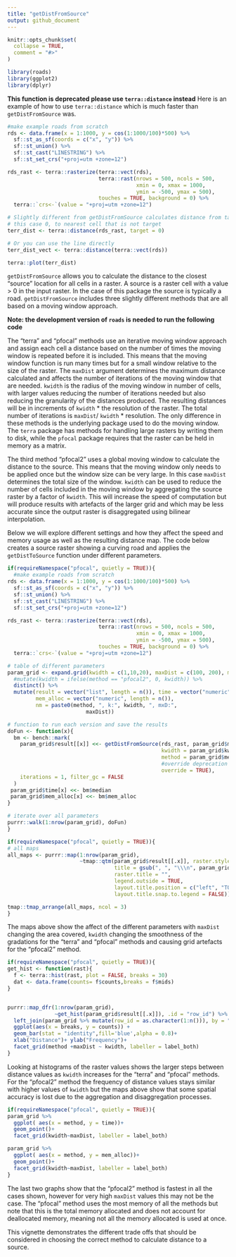 ```yaml
---
title: "getDistFromSource"
output: github_document
---
```


```r
knitr::opts_chunk$set(
  collapse = TRUE,
  comment = "#>"
)
```

```r
library(roads)
library(ggplot2)
library(dplyr)
```

**This function is deprecated please use `terra::distance` instead**
Here is an example of how to use `terra::distance` which is much faster than `getDistFromSource` was.
```r

#make example roads from scratch
rds <- data.frame(x = 1:1000, y = cos(1:1000/100)*500) %>% 
  sf::st_as_sf(coords = c("x", "y")) %>% 
  sf::st_union() %>% 
  sf::st_cast("LINESTRING") %>% 
  sf::st_set_crs("+proj=utm +zone=12")

rds_rast <- terra::rasterize(terra::vect(rds), 
                             terra::rast(nrows = 500, ncols = 500, 
                                         xmin = 0, xmax = 1000, 
                                         ymin = -500, ymax = 500),
                             touches = TRUE, background = 0) %>% 
  terra::`crs<-`(value = "+proj=utm +zone=12")

# Slightly different from getDistFromSource calculates distance from target, in
# this case 0, to nearest cell that is not target
terr_dist <- terra::distance(rds_rast, target = 0)

# Or you can use the line directly
terr_dist_vect <- terra::distance(terra::vect(rds))

terra::plot(terr_dist)

```



`getDistFromSource` allows you to calculate the distance to the closest "source" location for all cells in a raster. A source is a raster cell with a value \> 0 in the input raster. In the case of this package the source is typically a road. `getDistFromSource` includes three slightly different methods that are all based on a moving window approach.

**Note: the development version of `roads` is needed to run the following code**

The "terra" and "pfocal" methods use an iterative moving window approach and assign each cell a distance based on the number of times the moving window is repeated before it is included. This means that the moving window function is run many times but for a small window relative to the size of the raster. The `maxDist` argument determines the maximum distance calculated and affects the number of iterations of the moving window that are needed. `kwidth` is the radius of the moving window in number of cells, with larger values reducing the number of iterations needed but also reducing the granularity of the distances produced. The resulting distances will be in increments of `kwidth` \* the resolution of the raster. The total number of iterations is `maxDist`/ `kwidth` \* resolution. The only difference in these methods is the underlying package used to do the moving window. The `terra` package has methods for handling large rasters by writing them to disk, while the `pfocal` package requires that the raster can be held in memory as a matrix.

The third method "pfocal2" uses a global moving window to calculate the distance to the source. This means that the moving window only needs to be applied once but the window size can be very large. In this case `maxDist` determines the total size of the window. `kwidth` can be used to reduce the number of cells included in the moving window by aggregating the source raster by a factor of `kwidth`. This will increase the speed of computation but will produce results with artefacts of the larger grid and which may be less accurate since the output raster is disaggregated using bilinear interpolation.

Below we will explore different settings and how they affect the speed and memory usage as well as the resulting distance map. The code below creates a source raster showing a curving road and applies the `getDistToSource` function under different parameters.

```r
if(requireNamespace("pfocal", quietly = TRUE)){
  #make example roads from scratch
rds <- data.frame(x = 1:1000, y = cos(1:1000/100)*500) %>% 
  sf::st_as_sf(coords = c("x", "y")) %>% 
  sf::st_union() %>% 
  sf::st_cast("LINESTRING") %>% 
  sf::st_set_crs("+proj=utm +zone=12")

rds_rast <- terra::rasterize(terra::vect(rds), 
                             terra::rast(nrows = 500, ncols = 500, 
                                         xmin = 0, xmax = 1000, 
                                         ymin = -500, ymax = 500),
                             touches = TRUE, background = 0) %>% 
  terra::`crs<-`(value = "+proj=utm +zone=12")

# table of different parameters
param_grid <- expand.grid(kwidth = c(1,10,20), maxDist = c(100, 200), method = c("terra", "pfocal", "pfocal2")) %>% 
  #mutate(kwidth = ifelse(method == "pfocal2", 0, kwidth)) %>% 
  distinct() %>% 
  mutate(result = vector("list", length = n()), time = vector("numeric", length = n()),
         mem_alloc = vector("numeric", length = n()),
         nm = paste0(method, ", k:", kwidth, ", mxD:",
                         maxDist))

# function to run each version and save the results
doFun <- function(x){
  bm <- bench::mark(
    param_grid$result[[x]] <<- getDistFromSource(rds_rast, param_grid$maxDist[x], 
                                                 kwidth = param_grid$kwidth[x],
                                                 method = param_grid$method[x], 
                                                 #override deprecation
                                                 override = TRUE),
    iterations = 1, filter_gc = FALSE
  )
 param_grid$time[x] <<- bm$median
 param_grid$mem_alloc[x] <<- bm$mem_alloc
}

# iterate over all parameters
purrr::walk(1:nrow(param_grid), doFun)
}


```

```r

if(requireNamespace("pfocal", quietly = TRUE)){
# all maps 
all_maps <- purrr::map(1:nrow(param_grid), 
                       ~tmap::qtm(param_grid$result[[.x]], raster.style = "cont",
                                  title = gsub(", ", "\\\n", param_grid$nm[.x]), 
                                  raster.title = "",
                                  legend.outside = TRUE,
                                  layout.title.position = c("left", "TOP"),
                                  layout.title.snap.to.legend = FALSE))

tmap::tmap_arrange(all_maps, ncol = 3)
}
```

The maps above show the affect of the different parameters with `maxDist` changing the area covered, `kwidth` changing the smoothness of the gradations for the "terra" and "pfocal" methods and causing grid artefacts for the "pfocal2" method.

```r
if(requireNamespace("pfocal", quietly = TRUE)){
get_hist <- function(rast){
  f <- terra::hist(rast, plot = FALSE, breaks = 30)
  dat <- data.frame(counts= f$counts,breaks = f$mids)
}


purrr::map_dfr(1:nrow(param_grid),
               ~get_hist(param_grid$result[[.x]]), .id = "row_id") %>% 
  left_join(param_grid %>% mutate(row_id = as.character(1:n())), by = "row_id") %>% 
  ggplot(aes(x = breaks, y = counts)) + 
  geom_bar(stat = "identity",fill='blue',alpha = 0.8)+
  xlab("Distance")+ ylab("Frequency")+
  facet_grid(method +maxDist ~ kwidth, labeller = label_both)
}
```


Looking at histograms of the raster values shows the larger steps between distance values as `kwidth` increases for the "terra" and "pfocal" methods. For the "pfocal2" method the frequency of distance values stays similar with higher values of `kwidth` but the maps above show that some spatial accuracy is lost due to the aggregation and disaggregation processes.

```r
if(requireNamespace("pfocal", quietly = TRUE)){
param_grid %>% 
  ggplot( aes(x = method, y = time))+
  geom_point()+
  facet_grid(kwidth~maxDist, labeller = label_both)

param_grid %>% 
  ggplot( aes(x = method, y = mem_alloc))+
  geom_point()+
  facet_grid(kwidth~maxDist, labeller = label_both)
}
```

The last two graphs show that the "pfocal2" method is fastest in all the cases shown, however for very high `maxDist` values this may not be the case. The "pfocal" method uses the most memory of all the methods but note that this is the total memory allocated and does not account for deallocated memory, meaning not all the memory allocated is used at once.

This vignette demonstrates the different trade offs that should be considered in choosing the correct method to calculate distance to a source.
